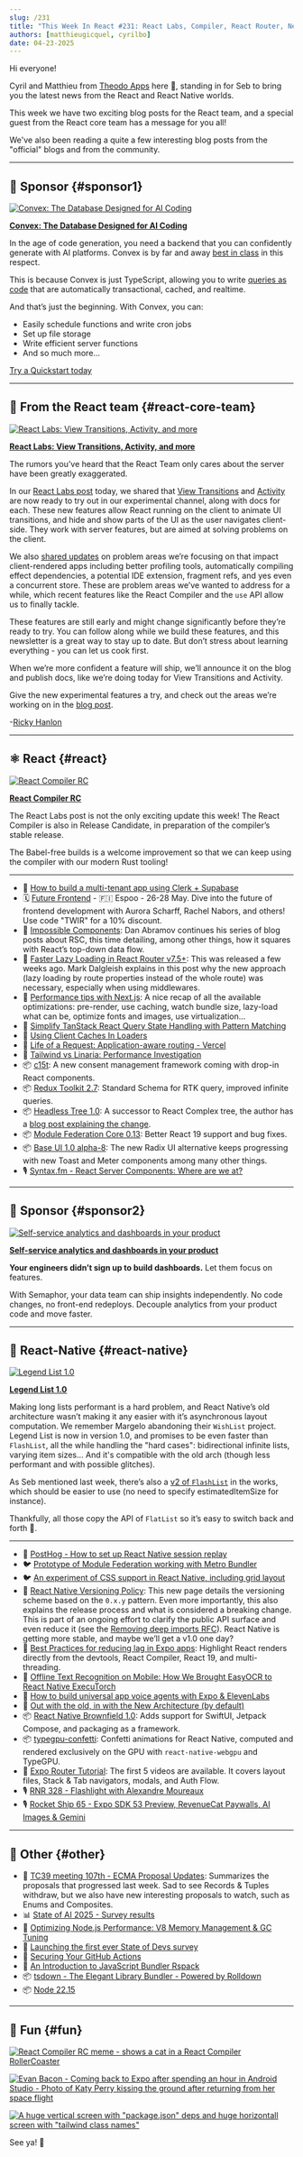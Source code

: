 ```yaml
---
slug: /231
title: "This Week In React #231: React Labs, Compiler, React Router, Next.js, TanStack Query, c15t, RTK, Base UI | Legend List, FlashList, Versioning, Metro, ExecuTorch, Brownfield, Expo Router | TC39, Surveys, Rspack, tsdown"
authors: [matthieugicquel, cyrilbo]
date: 04-23-2025
---
```


Hi everyone!

Cyril and Matthieu from [Theodo Apps](https://apps.theodo.com/en?utm_source=thisweekinreact) here 👋, standing in for Seb to bring you the latest news from the React and React Native worlds.

This week we have two exciting blog posts for the React team, and a special guest from the React core team has a message for you all!

We've also been reading a quite a few interesting blog posts from the "official" blogs and from the community.

<!-- truncate -->


<Support />

---

## 💸 Sponsor {#sponsor1}

[![Convex: The Database Designed for AI Coding](/emails/issues/227/convex.jpg)](https://convex.link/thisweekai)

**[Convex: The Database Designed for AI Coding](https://convex.link/thisweekai)**

In the age of code generation, you need a backend that you can confidently generate with AI platforms. Convex is by far and away [best in class](https://stack.convex.dev/introducing-fullstack-bench) in this respect.

This is because Convex is just TypeScript, allowing you to write [queries as code](https://docs.convex.dev/functions/query-functions/) that are automatically transactional, cached, and realtime.

And that’s just the beginning. With Convex, you can:

- Easily schedule functions and write cron jobs
- Set up file storage
- Write efficient server functions
- And so much more…

[Try a Quickstart today](https://docs.convex.dev/quickstarts)

---

## 📣 From the React team {#react-core-team}

[![React Labs: View Transitions, Activity, and more](/emails/issues/231/labs.jpg)](https://react.dev/blog/2025/04/23/react-labs-view-transitions-activity-and-more)

**[React Labs: View Transitions, Activity, and more](https://react.dev/blog/2025/04/23/react-labs-view-transitions-activity-and-more)**

The rumors you’ve heard that the React Team only cares about the server have been greatly exaggerated.

In our [React Labs post](https://react.dev/blog/2025/04/23/react-labs-view-transitions-activity-and-more) today, we shared that [View Transitions](https://react.dev/reference/react/ViewTransition) and [Activity](https://react.dev/reference/react/Activity) are now ready to try out in our experimental channel, along with docs for each. These new features allow React running on the client to animate UI transitions, and hide and show parts of the UI as the user navigates client-side. They work with server features, but are aimed at solving problems on the client.

We also [shared updates](https://react.dev/blog/2025/04/23/react-labs-view-transitions-activity-and-more#features-in-development) on problem areas we’re focusing on that impact client-rendered apps including better profiling tools, automatically compiling effect dependencies, a potential IDE extension, fragment refs, and yes even a concurrent store. These are problem areas we’ve wanted to address for a while, which recent features like the React Compiler and the `use` API allow us to finally tackle.

These features are still early and might change significantly before they’re ready to try. You can follow along while we build these features, and this newsletter is a great way to stay up to date. But don’t stress about learning everything \- you can let us cook first.

When we’re more confident a feature will ship, we’ll announce it on the blog and publish docs, like we’re doing today for View Transitions and Activity.

Give the new experimental features a try, and check out the areas we’re working on in the [blog post](https://react.dev/blog/2025/04/23/react-labs-view-transitions-activity-and-more).

\-[Ricky Hanlon](https://bsky.app/profile/ricky.fm)

---

## ⚛️ React {#react}

[![React Compiler RC](/emails/issues/231/compiler.jpg)](https://react.dev/blog/2025/04/21/react-compiler-rc)

**[React Compiler RC](https://react.dev/blog/2025/04/21/react-compiler-rc)**

The React Labs post is not the only exciting update this week! The React Compiler is also in Release Candidate, in preparation of the compiler’s stable release.

The Babel-free builds is a welcome improvement so that we can keep using the compiler with our modern Rust tooling!

---

- 💸 [How to build a multi-tenant app using Clerk + Supabase](https://go.clerk.com/j5M7vZt)
- 🗓 [Future Frontend](https://futurefrontend.com/?utm_source=thisweekinreact) \- 🇫🇮 Espoo \- 26-28 May. Dive into the future of frontend development with Aurora Scharff, Rachel Nabors, and others\! Use code "TWIR" for a 10% discount.
- 📜 [Impossible Components](https://overreacted.io/impossible-components/): Dan Abramov continues his series of blog posts about RSC, this time detailing, among other things, how it squares with React’s top-down data flow.
- 📜 [Faster Lazy Loading in React Router v7.5+](https://remix.run/blog/faster-lazy-loading): This was released a few weeks ago. Mark Dalgleish explains in this post why the new approach (lazy loading by route properties instead of the whole route) was necessary, especially when using middlewares.
- 📜 [Performance tips with Next.js](https://vercel.com/blog/guide-to-fast-websites-with-next-js-tips-for-maximizing-server-speeds#how-to-speed-up-the-page-render-minimize-client-burden): A nice recap of all the available optimizations: pre-render, use caching, watch bundle size, lazy-load what can be, optimize fonts and images, use virtualization…
- 📜 [Simplify TanStack React Query State Handling with Pattern Matching](https://gabrielpichot.fr/blog/simplify-tanstack-react-query-state-handling-with-pattern-matching/)
- 📜 [Using Client Caches In Loaders](https://www.brenelz.com/posts/using-client-caches-in-loaders/)
- 📜 [Life of a Request: Application-aware routing \- Vercel](https://vercel.com/blog/life-of-a-request-application-aware-routing)
- 📜 [Tailwind vs Linaria: Performance Investigation](https://www.developerway.com/posts/tailwind-vs-linaria-performance)
- 📦 [c15t](https://github.com/c15t/c15t): A new consent management framework coming with drop-in React components.
- 📦 [Redux Toolkit 2.7](https://github.com/reduxjs/redux-toolkit/releases/tag/v2.7.0): Standard Schema for RTK query, improved infinite queries.
- 📦 [Headless Tree 1.0](https://headless-tree.lukasbach.com/): A successor to React Complex tree, the author has a [blog post explaining the change](https://medium.com/@lukasbach/headless-tree-and-the-future-of-react-complex-tree-fc920700e82a).
- 📦 [Module Federation Core 0.13](https://github.com/module-federation/core/releases/tag/v0.13.0): Better React 19 support and bug fixes.
- 📦 [Base UI 1.0 alpha-8](https://github.com/mui/base-ui/releases/tag/v1.0.0-alpha.8): The new Radix UI alternative keeps progressing with new Toast and Meter components among many other things.
- 🎙️ [Syntax.fm \- React Server Components: Where are we at?](https://syntax.fm/show/895/react-server-components-where-are-we-at)

<SubscribeFormEmbed placement="middle" />

---

## 💸 Sponsor {#sponsor2}

[![Self-service analytics and dashboards in your product](/emails/issues/231/semaphor.jpg)](https://semaphor.cloud)

**[Self-service analytics and dashboards in your product](https://semaphor.cloud)**

**Your engineers didn’t sign up to build dashboards.**
Let them focus on features.

With Semaphor, your data team can ship insights independently. No code changes, no front-end redeploys. Decouple analytics from your product code and move faster.

---

## 📱 React-Native {#react-native}

[![Legend List 1.0](/emails/issues/231/legend-list.png)](https://bsky.app/profile/jayz.us/post/3lni5ofbuvs2s)

**[Legend List 1.0](https://bsky.app/profile/jayz.us/post/3lni5ofbuvs2s)**

Making long lists performant is a hard problem, and React Native’s old architecture wasn’t making it any easier with it’s asynchronous layout computation. We remember Margelo abandoning their `WishList` project.
Legend List is now in version 1.0, and promises to be even faster than `FlashList`, all the while handling the "hard cases": bidirectional infinite lists, varying item sizes… And it's compatible with the old arch (though less performant and with possible glitches).

As Seb mentioned last week, there’s also a [v2 of `FlashList`](https://github.com/Shopify/flash-list/tree/new-rlv-prototype) in the works, which should be easier to use (no need to specify estimatedItemSize for instance).

Thankfully, all those copy the API of `FlatList` so it’s easy to switch back and forth 🙂.

---

- 💸 [PostHog - How to set up React Native session replay](https://go.posthog.com/twir-apr23)
- 🐦 [Prototype of Module Federation working with Metro Bundler](https://x.com/_jbroma/status/1912903068464594993)
- 🐦 [An experiment of CSS support in React Native, including grid layout](https://x.com/mani3xis/status/1912947427864441144)
- 📖 [React Native Versioning Policy](https://reactnative.dev/contributing/versioning-policy): This new page details the versioning scheme based on the `0.x.y` pattern. Even more importantly, this also explains the release process and what is considered a breaking change. This is part of an ongoing effort to clarify the public API surface and even reduce it (see the [Removing deep imports RFC](https://github.com/react-native-community/discussions-and-proposals/pull/894)). React Native is getting more stable, and maybe we’ll get a v1.0 one day?
- 📜 [Best Practices for reducing lag in Expo apps](https://expo.dev/blog/best-practices-for-reducing-lag-in-expo-apps): Highlight React renders directly from the devtools, React Compiler, React 19, and multi-threading.
- 📜 [Offline Text Recognition on Mobile: How We Brought EasyOCR to React Native ExecuTorch](https://blog.swmansion.com/bringing-easyocr-to-react-native-executorch-2401c09c2d0c)
- 📜 [How to build universal app voice agents with Expo & ElevenLabs](https://expo.dev/blog/how-to-build-universal-app-voice-agents-with-expo-and-elevenlabs)
- 📜 [Out with the old, in with the New Architecture (by default)](https://expo.dev/blog/out-with-the-old-in-with-the-new-architecture)
- 📦 [React Native Brownfield 1.0](https://github.com/callstack/react-native-brownfield/releases/tag/v1.0.0): Adds support for SwiftUI, Jetpack Compose, and packaging as a framework.
- 📦 [typegpu-confetti](https://github.com/software-mansion-labs/typegpu-confetti): Confetti animations for React Native, computed and rendered exclusively on the GPU with `react-native-webgpu` and TypeGPU.
- 🎥 [Expo Router Tutorial](https://www.youtube.com/playlist?list=PLsXDmrmFV_AT17JDf-otXSNE_eH7s0uDD): The first 5 videos are available. It covers layout files, Stack & Tab navigators, modals, and Auth Flow.
- 🎙️ [RNR 328 \- Flashlight with Alexandre Moureaux](https://infinite.red/react-native-radio/rnr-328-flashlight-with-alexandre-moureaux)
- 🎙️ [Rocket Ship 65 \- Expo SDK 53 Preview, RevenueCat Paywalls, AI Images & Gemini](https://www.youtube.com/watch?v=evGUO_CN1Fc)

---

## 🔀 Other {#other}

- 📣 [TC39 meeting 107th \- ECMA Proposal Updates](https://ecmascript-daily.github.io/ecmascript/2025/04/19/ecmascript-proposal-update): Summarizes the proposals that progressed last week. Sad to see Records & Tuples withdraw, but we also have new interesting proposals to watch, such as Enums and Composites.
- 📊 [State of AI 2025 \- Survey results](https://2025.stateofai.dev)
- 📜 [Optimizing Node.js Performance: V8 Memory Management & GC Tuning](https://blog.platformatic.dev/optimizing-nodejs-performance-v8-memory-management-and-gc-tuning)
- 📜 [Launching the first ever State of Devs survey](https://dev.to/sachagreif/launching-the-first-ever-state-of-devs-survey-23il)
- 📜 [Securing Your GitHub Actions](https://blog.rafaelgss.dev/securing-github-actions)
- 📜 [An Introduction to JavaScript Bundler Rspack](https://blog.appsignal.com/2025/04/16/an-introduction-to-javascript-bundler-rspack.html)
- 📦 [tsdown \- The Elegant Library Bundler \- Powered by Rolldown](https://tsdown.dev/)
- 📦 [Node 22.15](https://nodejs.org/en/blog/release/v22.15.0)

---

## 🤭 Fun {#fun}

[![React Compiler RC meme - shows a cat in a React Compiler RollerCoaster](/emails/issues/231/meme0.jpg)](https://x.com/potetotes/status/1914855126348480850)

[![Evan Bacon - Coming back to Expo after spending an hour in Android Studio - Photo of Katy Perry kissing the ground after returning from her space flight](/emails/issues/231/meme1.jpg)](https://x.com/Baconbrix/status/1913353166483058931)

[![A huge vertical screen with "package.json" deps and huge horizontall screen with "tailwind class names"](/emails/issues/231/meme2.jpg)](https://x.com/trashh_dev/status/1893339204710539265)

See ya! 👋
